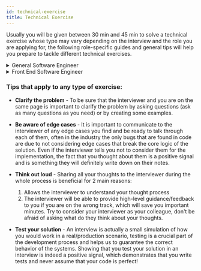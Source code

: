 ```yaml
---
id: technical-exercise
title: Technical Exercise
---
```


Usually you will be given between 30 min and 45 min to solve a technical exercise whose type
may vary depending on the interview and the role you are applying for,
the following role-specific guides and general tips will help you prepare to tackle
different technical exercises.

<details>
  <summary>General Software Engineer</summary>
  <div>
    <ul>
      <li><a href="SWE/algorithmic-exercise">Algorithmic Exercise</a></li>
      <li><a href="SWE/oop-exercise">Object Oriented Programming Exercise</a></li>
      <li><a href="SWE/system-design-exercise">System Design Exercise</a></li>
    </ul>
  </div>
</details>

<details>
  <summary>Front End Software Engineer</summary>
  <div>
    <ul>
      <li><a href="SWE/frontend-exercise">Front End Exercise</a></li>
      <li><a href="SWE/algorithmic-exercise">Algorithmic Exercise</a></li>
      <li><a href="SWE/oop-exercise">Object Oriented Programming Exercise</a></li>
      <li><a href="SWE/system-design-exercise">System Design Exercise</a></li>
    </ul>
  </div>
</details>

### Tips that apply to any type of exercise:

- **Clarify the problem** - To be sure that the interviewer and you are on the same page is important to clarify the problem by asking questions (ask as many questions as you need) or by creating some examples.

- **Be aware of edge cases** - It is important to communicate to the interviewer of any edge cases you find and be ready to talk through each of them, often in the industry the only bugs that are found in code are due to not considering edge cases that break the core logic of the solution. Even if the interviewer tells you not to consider them for the implementation, the fact that you thought about them is a positive signal and is something they will definitely write down on their notes.

- **Think out loud** - Sharing all your thoughts to the interviewer during the whole process
is beneficial for 2 main reasons:
  1.  Allows the interviewer to understand your thought process
  1.  The interviewer will be able to provide high-level guidance/feedback to you if you are
  on the wrong track, which will save you important minutes. Try to consider your interviewer as
  your colleague, don't be afraid of asking what do they think about your thoughts.

- **Test your solution** - An interview is actually a small simulation of how you would work in a real/production scenario, testing is a crucial part of the development process and helps us to guarantee the correct behavior of the systems. Showing that you test your solution in an interview is indeed a positive signal, which demonstrates that you write tests and never assume that your code is perfect!
